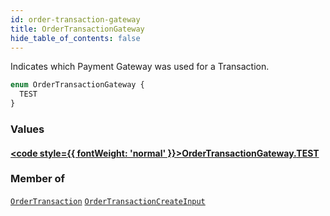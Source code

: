 ```yaml
---
id: order-transaction-gateway
title: OrderTransactionGateway
hide_table_of_contents: false
---
```








Indicates which Payment Gateway was used for a Transaction.

```graphql
enum OrderTransactionGateway {
  TEST
}
```


### Values

#### [<code style={{ fontWeight: 'normal' }}>OrderTransactionGateway.<b>TEST</b></code>](#) 
> 
> 



### Member of

[`OrderTransaction`](/demand/api/graphql-admin/reference/objects/order-transaction)  <Badge class="secondary" text="object"/><Bullet />[`OrderTransactionCreateInput`](/demand/api/graphql-admin/reference/inputs/order-transaction-create-input)  <Badge class="secondary" text="input"/>



